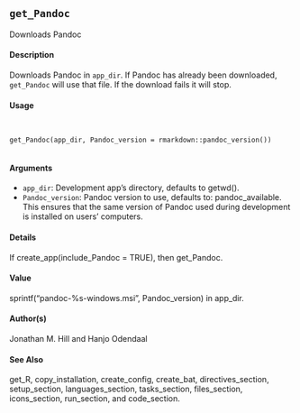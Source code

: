 ## ``get_Pandoc``

Downloads Pandoc

#### Description

Downloads Pandoc in ``app_dir``. If Pandoc has already been downloaded, ``get_Pandoc`` will use that file. If the download fails it will stop.

#### Usage
<pre><code>

get_Pandoc(app_dir, Pandoc_version = rmarkdown::pandoc_version())

</code></pre>
#### Arguments

* ``app_dir``: Development app’s directory, defaults to getwd().
* ``Pandoc_version``: Pandoc version to use, defaults to: pandoc_available. This ensures that the same version of Pandoc used during development is installed on users’ computers.

#### Details
If create_app(include_Pandoc = TRUE), then get_Pandoc.

#### Value
sprintf("pandoc-%s-windows.msi", Pandoc_version) in app_dir.

#### Author(s)
Jonathan M. Hill and Hanjo Odendaal

#### See Also
get_R, copy_installation, create_config, create_bat, directives_section, setup_section,
languages_section, tasks_section, files_section, icons_section, run_section, and code_section.
